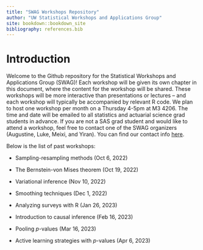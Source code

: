 ```yaml
--- 
title: "SWAG Workshops Repository"
author: "UW Statistical Workshops and Applications Group"
site: bookdown::bookdown_site
bibliography: references.bib 
---
```


# Introduction

Welcome to the Github repository for the Statistical Workshops and Applications Group (SWAG)! Each workshop will be given its own chapter in this document, where the content for the workshop will be shared. These workshops will be more interactive than presentations or lectures -- and each workshop will typically be accompanied by relevant R code. We plan to host one workshop per month on a Thursday 4-5pm at M3 4206. The time and date will be emailed to all statistics and actuarial science grad students in advance. If you are not a SAS grad student and would like to attend a workshop, feel free to contact one of the SWAG organizers (Augustine, Luke, Meixi, and Yiran). You can find our contact info [here](https://uwaterloo.ca/statistics-and-actuarial-science/about/people/group/58).

Below is the list of past workshops:

- Sampling-resampling methods (Oct 6, 2022)

- The Bernstein-von Mises theorem (Oct 19, 2022)

- Variational inference (Nov 10, 2022)

- Smoothing techniques (Dec 1, 2022)

- Analyzing surveys with R (Jan 26, 2023)

- Introduction to causal inference (Feb 16, 2023)

- Pooling *p*-values (Mar 16, 2023)

- Active learning strategies with *p*-values (Apr 6, 2023)
